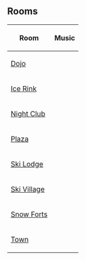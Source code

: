 

==Rooms==
{|class="wikitable" style="margin: 1em auto;"
!Room!!Music
|-
|[[Media:ArtworkRooms0401Dojo.swf|Dojo]]||{{n/a|?}}
|-
|[[Media:ArtworkRooms0401Rink.swf|Ice Rink]]||{{n/a|?}}
|-
|[[Media:ArtworkRooms0401Dance.swf|Night Club]]||{{n/a|?}}
|-
|[[Media:ArtworkRoomsPlaza13.swf|Plaza]]||{{n/a|?}}
|-
|[[Media:ArtworkRooms0401Lodge.swf|Ski Lodge]]||{{n/a|?}}
|-
|[[Media:ArtworkRooms0401Village.swf|Ski Village]]||{{n/a|?}}
|-
|[[Media:ArtworkRooms0401Forts.swf|Snow Forts]]||{{n/a|?}}
|-
|[[Media:ArtworkRooms0401Town.swf|Town]]||{{n/a|?}}
|}


{{Parties}}
